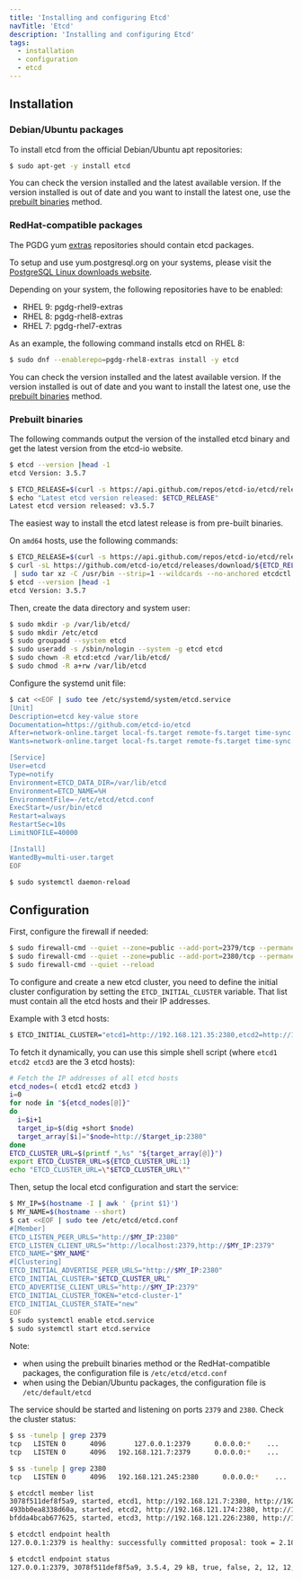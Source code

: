```yaml
---
title: 'Installing and configuring Etcd'
navTitle: 'Etcd'
description: 'Installing and configuring Etcd'
tags:
  - installation
  - configuration
  - etcd
---
```


## Installation

### Debian/Ubuntu packages

To install etcd from the official Debian/Ubuntu apt repositories:

```bash
$ sudo apt-get -y install etcd
```

You can check the version installed and the latest available version. If the version installed is out of date and you want to install the latest one, use the [prebuilt binaries](#prebuilt-binaries) method.

### RedHat-compatible packages

The PGDG yum [extras](https://yum.postgresql.org/news/new-repo-extra-packages/) repositories should contain etcd packages.

To setup and use yum.postgresql.org on your systems, please visit the [PostgreSQL Linux downloads website](https://www.postgresql.org/download/linux/redhat/).

Depending on your system, the following repositories have to be enabled:
* RHEL 9: pgdg-rhel9-extras
* RHEL 8: pgdg-rhel8-extras
* RHEL 7: pgdg-rhel7-extras

As an example, the following command installs etcd on RHEL 8:

```bash
$ sudo dnf --enablerepo=pgdg-rhel8-extras install -y etcd
```

You can check the version installed and the latest available version. If the version installed is out of date and you want to install the latest one, use the [prebuilt binaries](#prebuilt-binaries) method.

### Prebuilt binaries

The following commands output the version of the installed etcd binary and get the latest version from the etcd-io website.

```bash
$ etcd --version |head -1
etcd Version: 3.5.7

$ ETCD_RELEASE=$(curl -s https://api.github.com/repos/etcd-io/etcd/releases/latest|grep tag_name | cut -d '"' -f 4)
$ echo "Latest etcd version released: $ETCD_RELEASE"
Latest etcd version released: v3.5.7
```

The easiest way to install the etcd latest release is from pre-built binaries.

On `amd64` hosts, use the following commands:

```bash
$ ETCD_RELEASE=$(curl -s https://api.github.com/repos/etcd-io/etcd/releases/latest|grep tag_name | cut -d '"' -f 4)
$ curl -sL https://github.com/etcd-io/etcd/releases/download/${ETCD_RELEASE}/etcd-${ETCD_RELEASE}-linux-amd64.tar.gz \
 | sudo tar xz -C /usr/bin --strip=1 --wildcards --no-anchored etcdctl etcd
$ etcd --version |head -1
etcd Version: 3.5.7
```

Then, create the data directory and system user:

```bash
$ sudo mkdir -p /var/lib/etcd/
$ sudo mkdir /etc/etcd
$ sudo groupadd --system etcd
$ sudo useradd -s /sbin/nologin --system -g etcd etcd
$ sudo chown -R etcd:etcd /var/lib/etcd/
$ sudo chmod -R a+rw /var/lib/etcd
```

Configure the systemd unit file:

```bash
$ cat <<EOF | sudo tee /etc/systemd/system/etcd.service
[Unit]
Description=etcd key-value store
Documentation=https://github.com/etcd-io/etcd
After=network-online.target local-fs.target remote-fs.target time-sync.target
Wants=network-online.target local-fs.target remote-fs.target time-sync.target

[Service]
User=etcd
Type=notify
Environment=ETCD_DATA_DIR=/var/lib/etcd
Environment=ETCD_NAME=%H
EnvironmentFile=-/etc/etcd/etcd.conf
ExecStart=/usr/bin/etcd
Restart=always
RestartSec=10s
LimitNOFILE=40000

[Install]
WantedBy=multi-user.target
EOF

$ sudo systemctl daemon-reload
```

## Configuration

First, configure the firewall if needed:

```bash
$ sudo firewall-cmd --quiet --zone=public --add-port=2379/tcp --permanent
$ sudo firewall-cmd --quiet --zone=public --add-port=2380/tcp --permanent
$ sudo firewall-cmd --quiet --reload
```

To configure and create a new etcd cluster, you need to define the initial cluster configuration by setting the `ETCD_INITIAL_CLUSTER` variable. That list must contain all the etcd hosts and their IP addresses.

Example with 3 etcd hosts:

```bash
$ ETCD_INITIAL_CLUSTER="etcd1=http://192.168.121.35:2380,etcd2=http://192.168.121.245:2380,etcd3=http://192.168.121.191:2380"
```

To fetch it dynamically, you can use this simple shell script (where `etcd1 etcd2 etcd3` are the 3 etcd hosts):

```bash
# Fetch the IP addresses of all etcd hosts
etcd_nodes=( etcd1 etcd2 etcd3 )
i=0
for node in "${etcd_nodes[@]}"
do
  i=$i+1
  target_ip=$(dig +short $node)
  target_array[$i]="$node=http://$target_ip:2380"
done
ETCD_CLUSTER_URL=$(printf ",%s" "${target_array[@]}")
export ETCD_CLUSTER_URL=${ETCD_CLUSTER_URL:1}
echo "ETCD_CLUSTER_URL=\"$ETCD_CLUSTER_URL\""
```

Then, setup the local etcd configuration and start the service:

```bash
$ MY_IP=$(hostname -I | awk ' {print $1}')
$ MY_NAME=$(hostname --short)
$ cat <<EOF | sudo tee /etc/etcd/etcd.conf
#[Member]
ETCD_LISTEN_PEER_URLS="http://$MY_IP:2380"
ETCD_LISTEN_CLIENT_URLS="http://localhost:2379,http://$MY_IP:2379"
ETCD_NAME="$MY_NAME"
#[Clustering]
ETCD_INITIAL_ADVERTISE_PEER_URLS="http://$MY_IP:2380"
ETCD_INITIAL_CLUSTER="$ETCD_CLUSTER_URL"
ETCD_ADVERTISE_CLIENT_URLS="http://$MY_IP:2379"
ETCD_INITIAL_CLUSTER_TOKEN="etcd-cluster-1"
ETCD_INITIAL_CLUSTER_STATE="new"
EOF
$ sudo systemctl enable etcd.service
$ sudo systemctl start etcd.service
```

Note:
* when using the prebuilt binaries method or the RedHat-compatible packages, the configuration file is `/etc/etcd/etcd.conf`
* when using the Debian/Ubuntu packages, the configuration file is `/etc/default/etcd`

The service should be started and listening on ports `2379` and `2380`. Check the cluster status:

```bash
$ ss -tunelp | grep 2379
tcp   LISTEN 0      4096       127.0.0.1:2379      0.0.0.0:*    ...
tcp   LISTEN 0      4096   192.168.121.7:2379      0.0.0.0:*    ...

$ ss -tunelp | grep 2380
tcp   LISTEN 0      4096   192.168.121.245:2380      0.0.0.0:*    ...

$ etcdctl member list
3078f511def8f5a9, started, etcd1, http://192.168.121.7:2380, http://192.168.121.7:2379, false
493bb0ea8338d60a, started, etcd2, http://192.168.121.174:2380, http://192.168.121.174:2379, false
bfdda4bcab677625, started, etcd3, http://192.168.121.226:2380, http://192.168.121.226:2379, false

$ etcdctl endpoint health
127.0.0.1:2379 is healthy: successfully committed proposal: took = 2.103463ms

$ etcdctl endpoint status
127.0.0.1:2379, 3078f511def8f5a9, 3.5.4, 29 kB, true, false, 2, 12, 12,
```
